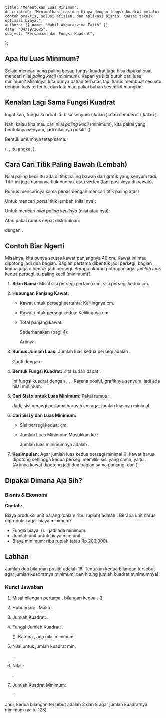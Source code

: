     title: "Menentukan Luas Minimum",
    description: "Minimalkan luas dan biaya dengan fungsi kuadrat melalui contoh praktis, solusi efisien, dan aplikasi bisnis. Kuasai teknik optimasi biaya.",
    authors: [{ name: "Nabil Akbarazzima Fatih" }],
    date: "04/19/2025",
    subject: "Persamaan dan Fungsi Kuadrat",
};

## Apa itu Luas Minimum?

Selain mencari yang paling besar, fungsi kuadrat juga bisa dipakai buat mencari nilai _paling kecil_ (minimum). Kapan ya kita butuh cari luas minimum? Misalnya, kita punya bahan terbatas tapi harus membuat sesuatu dengan luas tertentu, dan kita mau pakai bahan sesedikit mungkin.

## Kenalan Lagi Sama Fungsi Kuadrat

Ingat kan, fungsi kuadrat itu bisa senyum (<InlineMath math="ax^2 + bx + c" /> kalau <InlineMath math="a > 0" />) atau cemberut (<InlineMath math="ax^2 + bx + c" /> kalau <InlineMath math="a < 0" />).

Nah, kalau kita mau cari nilai _paling kecil_ (minimum), kita pakai yang bentuknya senyum, jadi nilai <InlineMath math="a" /> nya positif (<InlineMath math="a > 0" />).

Bentuk umumnya tetap sama:

<BlockMath math="f(x) = ax^2 + bx + c" />

(<InlineMath math="a" />, <InlineMath math="b" />, <InlineMath math="c" /> itu angka, <InlineMath math="a \neq 0" />).

## Cara Cari Titik Paling Bawah (Lembah)

Nilai paling kecil itu ada di titik paling bawah dari grafik yang senyum tadi. Titik ini juga namanya titik puncak atau vertex (tapi posisinya di bawah).

Rumus mencarinya sama persis dengan mencari titik paling atas!

Untuk mencari _posisi_ titik lembah (nilai <InlineMath math="x" /> nya):

<BlockMath math="x_p = -\frac{b}{2a}" />

Untuk mencari _nilai paling kecilnya_ (nilai <InlineMath math="y" /> atau <InlineMath math="f(x)" /> nya):

<BlockMath math="y_p = f(x_p) = a(x_p)^2 + b(x_p) + c" />

Atau pakai rumus cepat diskriminan:

<BlockMath math="y_p = -\frac{D}{4a}" />

dengan <InlineMath math="D = b^2 - 4ac" />.

## Contoh Biar Ngerti

Misalnya, kita punya seutas kawat panjangnya 40 cm. Kawat ini mau dipotong jadi dua bagian. Bagian pertama dibentuk jadi persegi, bagian kedua juga dibentuk jadi persegi. Berapa ukuran potongan agar _jumlah luas_ kedua persegi itu paling kecil (minimum)?

1.  **Bikin Nama:** Misal sisi persegi pertama <InlineMath math="x" /> cm, sisi persegi kedua <InlineMath math="y" /> cm.
2.  **Hubungan Panjang Kawat:**

    - Kawat untuk persegi pertama: Kelilingnya <InlineMath math="4x" /> cm.
    - Kawat untuk persegi kedua: Kelilingnya <InlineMath math="4y" /> cm.
    - Total panjang kawat:

      <BlockMath math="4x + 4y = 40" />

      Sederhanakan (bagi 4):

      <BlockMath math="x + y = 10" />

      Artinya:

      <BlockMath math="y = 10 - x" />

3.  **Rumus Jumlah Luas:** Jumlah luas kedua persegi adalah <InlineMath math="A = \text{Luas}_1 + \text{Luas}_2" />.

    <BlockMath math="A(x) = x^2 + y^2" />

    Ganti <InlineMath math="y" /> dengan <InlineMath math="10 - x" />:

    <div className="flex flex-col gap-4">
      <BlockMath math="A(x) = x^2 + (10 - x)^2" />
      <BlockMath math="A(x) = x^2 + (100 - 20x + x^2)" />
      <BlockMath math="A(x) = 2x^2 - 20x + 100" />
    </div>

4.  **Bentuk Fungsi Kuadrat:** Kita sudah dapat <InlineMath math="A(x) = 2x^2 - 20x + 100" />.

    Ini fungsi kuadrat dengan <InlineMath math="a = 2" />, <InlineMath math="b = -20" />, <InlineMath math="c = 100" />. Karena <InlineMath math="a" /> positif, grafiknya senyum, jadi ada nilai minimum.

5.  **Cari Sisi x untuk Luas Minimum:** Pakai rumus <InlineMath math="x_p = -b / (2a)" />:

    <BlockMath math="x_p = -\frac{-20}{2 \times 2} = \frac{20}{4} = 5" />

    Jadi, sisi persegi pertama harus 5 cm agar jumlah luasnya minimal.

6.  **Cari Sisi y dan Luas Minimum:**

    - Sisi persegi kedua: <InlineMath math="y = 10 - x = 10 - 5 = 5" /> cm.
    - Jumlah Luas Minimum: Masukkan <InlineMath math="x = 5" /> ke <InlineMath math="A(x)" />:

      <BlockMath math="A(5) = 2(5)^2 - 20(5) + 100 = 2(25) - 100 + 100 = 50" />

      Jumlah luas minimumnya adalah <InlineMath math="50 \text{ cm}^2" />.

7.  **Kesimpulan:** Agar jumlah luas kedua persegi minimal (<InlineMath math="50 \text{ cm}^2" />), kawat harus dipotong sehingga kedua persegi memiliki sisi yang sama, yaitu <InlineMath math="5 \text{ cm}" />. (Artinya kawat dipotong jadi dua bagian sama panjang, <InlineMath math="20 \text{ cm}" /> dan <InlineMath math="20 \text{ cm}" />).

## Dipakai Dimana Aja Sih?

### Bisnis & Ekonomi

**Contoh:**

Biaya produksi <InlineMath math="x" /> unit barang (dalam ribu rupiah) adalah <InlineMath math="C(x) = 3x^2 - 60x + 500" />. Berapa unit harus diproduksi agar biaya minimum?

- Fungsi biaya: <InlineMath math="C(x) = 3x^2 - 60x + 500" /> (<InlineMath math="a=3, b=-60" />). <InlineMath math="a>0" />, jadi ada minimum.
- Jumlah unit untuk biaya min: <InlineMath math="x_p = -b / (2a) = -(-60) / (2 \times 3) = 60 / 6 = 10" /> unit.
- Biaya minimum: <InlineMath math="C(10) = 3(10)^2 - 60(10) + 500 = 3(100) - 600 + 500 = 300 - 600 + 500 = 200" /> ribu rupiah (atau Rp 200.000).

## Latihan

Jumlah dua bilangan positif adalah 16. Tentukan kedua bilangan tersebut agar jumlah kuadratnya minimum, dan hitung jumlah kuadrat minimumnya!

### Kunci Jawaban

1.  Misal bilangan pertama <InlineMath math="x" />, bilangan kedua <InlineMath math="y" />. (<InlineMath math="x > 0, y > 0" />).
2.  Hubungan: <InlineMath math="x + y = 16" />. Maka <InlineMath math="y = 16 - x" />.
3.  Jumlah Kuadrat: <InlineMath math="J = x^2 + y^2" />.

    <div className="flex flex-col gap-4">
      <BlockMath math="J(x) = x^2 + (16 - x)^2" />
      <BlockMath math="J(x) = x^2 + (256 - 32x + x^2)" />
      <BlockMath math="J(x) = 2x^2 - 32x + 256" />
    </div>

4.  Fungsi Jumlah Kuadrat: <InlineMath math="J(x) = 2x^2 - 32x + 256" />.

    (<InlineMath math="a = 2, b = -32" />). Karena <InlineMath math="a > 0" />, ada nilai minimum.

5.  Nilai <InlineMath math="x" /> untuk jumlah kuadrat min:

    <BlockMath math="x_p = -b / (2a) = -(-32) / (2 \times 2) = 32 / 4 = 8" />.

6.  Nilai <InlineMath math="y" />:

    <BlockMath math="y = 16 - x = 16 - 8 = 8" />.

7.  Jumlah Kuadrat Minimum:

    <BlockMath math="J(8) = 2(8)^2 - 32(8) + 256 = 2(64) - 256 + 256 = 128" />.

Jadi, kedua bilangan tersebut adalah 8 dan 8 agar jumlah kuadratnya minimum (yaitu 128).
